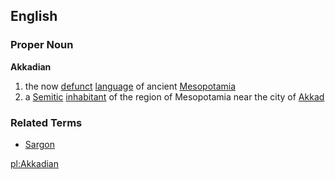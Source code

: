 == English == {{wikipedia}}
=== Proper Noun ===
'''Akkadian'''
# the now [[defunct]] [[language]] of ancient [[Mesopotamia]]
# a [[Semitic]] [[inhabitant]] of the region of Mesopotamia near the city of [[Akkad]]

=== Related Terms ===
*[[Sargon]]

[[pl:Akkadian]]